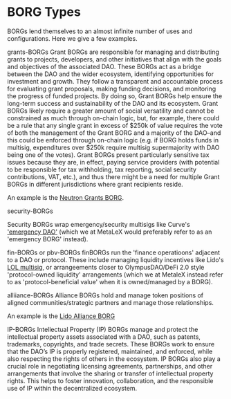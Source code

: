 # BORG Types

BORGs lend themselves to an almost infinite number of uses and configurations. Here we give a few examples. 

grants-BORGs
Grant BORGs are responsible for managing and distributing grants to projects, developers, and other initiatives that align with the goals and objectives of the associated DAO. These BORGs act as a bridge between the DAO and the wider ecosystem, identifying opportunities for investment and growth. They follow a transparent and accountable process for evaluating grant proposals, making funding decisions, and monitoring the progress of funded projects. By doing so, Grant BORGs help ensure the long-term success and sustainability of the DAO and its ecosystem. Grant BORGs likely require a greater amount of social versatility and cannot be constrained as much through on-chain logic, but, for example, there could be a rule that any single grant in excess of $250k of value requires the vote of both the management of the Grant BORG and a majority of the DAO–and this could be enforced through on-chain logic (e.g. if BORG holds funds in multisig, expenditures over $250k require multisig supermajority with DAO being one of the votes). Grant BORGs present particularly sensitive tax issues because they are, in effect, paying service providers (with potential to be responsible for tax withholding, tax reporting, social security contributions, VAT, etc.), and thus there might be a need for multiple Grant BORGs in different jurisdictions where grant recipients reside.

An example is the [Neutron Grants BORG](https://forum.neutron.org/t/approved-proposal-14-launching-the-neutron-grants-program/95).  

security-BORGs

Security BORGs wrap emergency/security multisigs like Curve's ['emergency DAO'](https://resources.curve.fi/governance/understanding-governance/#emergency-dao) (which we at MetaLeX would preferably refer to as an 'emergency BORG' instead). 

fin-BORGs or pbv-BORGs 
finBORGs run the 'finance operatioons' adjacent to a DAO or protocol. These include managing liquidity incentives like Lido's [LOL multisig](https://research.lido.fi/t/liquidity-observation-lab-lol-liquidity-strategy-and-application-to-curve-steth-eth-pool/5335/7), or arrangeements closer to OlympusDAO/DeFi 2.0 style 'protocol-owned liquidity' arrangements (which we at MetaleX instead refer to as 'protocol-beneficial value' when it is owned/managed by a BORG). 

alliiance-BORGs 
Alliance BORGs hold and manage token positions of aligned communities/strategic partners and manage those relationships. 

An example is the [Lido Alliance BORG](https://research.lido.fi/t/organize-the-lido-alliance-program-as-a-lido-dao-adjacent-borg/8173)

IP-BORGs
Intellectual Property (IP) BORGs manage and protect the intellectual property assets associated with a DAO, such as patents, trademarks, copyrights, and trade secrets. These BORGs work to ensure that the DAO’s IP is properly registered, maintained, and enforced, while also respecting the rights of others in the ecosystem. IP BORGs also play a crucial role in negotiating licensing agreements, partnerships, and other arrangements that involve the sharing or transfer of intellectual property rights. This helps to foster innovation, collaboration, and the responsible use of IP within the decentralized ecosystem.
